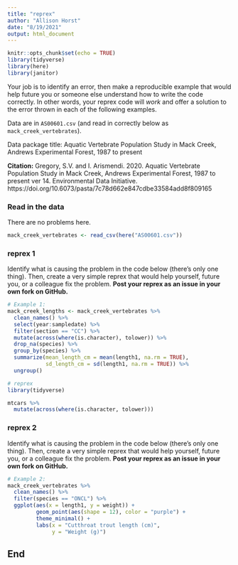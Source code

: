 ```yaml
---
title: "reprex"
author: "Allison Horst"
date: "8/19/2021"
output: html_document
---
```


```r
knitr::opts_chunk$set(echo = TRUE)
library(tidyverse)
library(here)
library(janitor)
```

Your job is to identify an error, then make a reproducible example that would help future you or someone else understand how to write the code correctly. In other words, your reprex code will *work* and offer a solution to the error thrown in each of the following examples. 

Data are in `AS00601.csv` (and read in correctly below as `mack_creek_vertebrates`). 

Data package title: Aquatic Vertebrate Population Study in Mack Creek, Andrews Experimental Forest, 1987 to present

**Citation:** Gregory, S.V. and I. Arismendi. 2020. Aquatic Vertebrate Population Study in Mack Creek, Andrews Experimental Forest, 1987 to present ver 14. Environmental Data Initiative. https://doi.org/10.6073/pasta/7c78d662e847cdbe33584add8f809165

### Read in the data 

There are no problems here. 
```r
mack_creek_vertebrates <- read_csv(here("AS00601.csv"))
```

### reprex 1

Identify what is causing the problem in the code below (there's only one thing). Then, create a very simple reprex that would help yourself, future you, or a colleague fix the problem. **Post your reprex as an issue in your own fork on GitHub.**

```r
# Example 1: 
mack_creek_lengths <- mack_creek_vertebrates %>% 
  clean_names() %>% 
  select(year:sampledate) %>% 
  filter(section == "CC") %>% 
  mutate(across(where(is.character), tolower)) %>% 
  drop_na(species) %>% 
  group_by(species) %>% 
  summarize(mean_length_cm = mean(length1, na.rm = TRUE),
            sd_length_cm = sd(length1, na.rm = TRUE)) %>% 
  ungroup()

# reprex 
library(tidyverse)

mtcars %>% 
  mutate(across(where(is.character, tolower)))
```

### reprex 2

Identify what is causing the problem in the code below (there's only one thing). Then, create a very simple reprex that would help yourself, future you, or a colleague fix the problem. **Post your reprex as an issue in your own fork on GitHub.**

```r
# Example 2:
mack_creek_vertebrates %>% 
  clean_names() %>% 
  filter(species == "ONCL") %>% 
  ggplot(aes(x = length1, y = weight)) +
         geom_point(aes(shape = 12), color = "purple") +
         theme_minimal() +
         labs(x = "Cutthroat trout length (cm)",
              y = "Weight (g)")
```

## End